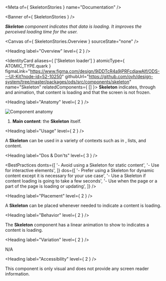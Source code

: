 
<Meta of={ SkeletonStories } name="Documentation" />

<Banner of={ SkeletonStories } />

_**Skeleton** component indicates that data is loading. It improves the perceived loading time for the user._

<Canvas of={ SkeletonStories.Overview } sourceState="none" />

<Heading label="Overview" level={ 2 } />

<IdentityCard aliases={ ['Skeleton loader'] }
              atomicType={ ATOMIC_TYPE.quark }
              figmaLink="https://www.figma.com/design/9jDDTcR4a9jPRFcdjawAlf/ODS---UI-Kit?node-id=52-10250"
              githubUrl="https://github.com/ovh/design-system/tree/master/packages/ods/src/components/skeleton"
              name="Skeleton"
              relatedComponents={ [] }>
  **Skeleton** indicates, through and animation, that content is loading and that the screen is not frozen.
</IdentityCard>

<Heading label="Anatomy" level={ 2 } />

![Component anatomy](components/skeleton/anatomy.png "Component anatomy")

1. **Main content**: the **Skeleton** itself.

<Heading label="Usage" level={ 2 } />

A **Skeleton** can be used in a variety of contexts such as in <StorybookLink kind="ODS Components/Card" label="Card" story="Documentation" />, lists, and <StorybookLink kind="ODS Components/Table" label="Table" story="Documentation" /> content.

<Heading label="Dos & Don'ts" level={ 3 } />

<BestPractices
  donts={[
    '- Avoid using a Skeleton for static content',
    '- Use for interactive elements',
  ]}
  dos={[
    '- Prefer using a Skeleton for dynamic content except it is necessary for your use case',
    '- Use a Skeleton if content loading is going to take a few seconds',
    '- Use when the page or a part of the page is loading or updating',
  ]}
/>

<Heading label="Placement" level={ 2 } />

A **Skeleton** can be placed whenever needed to indicate a content is loading.

<Heading label="Behavior" level={ 2 } />

The **Skeleton** component has a linear animation to show to indicates a content is loading.

<Heading label="Variation" level={ 2 } />

N/A

<Heading label="Accessibility" level={ 2 } />

This component is only visual and does not provide any screen reader information.
